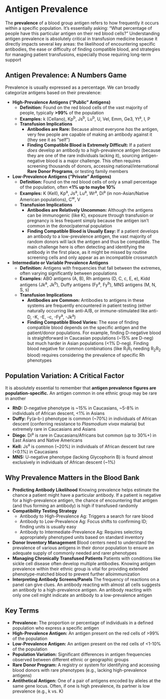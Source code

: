 # Antigen Prevalence {-}

The **prevalence** of a blood group antigen refers to how frequently it occurs within a specific population. It's essentially asking: "What percentage of people have this particular antigen on their red blood cells?" Understanding antigen prevalence is absolutely critical in transfusion medicine because it directly impacts several key areas: the likelihood of encountering specific antibodies, the ease or difficulty of finding compatible blood, and strategies for managing patient transfusions, especially those requiring long-term support

## Antigen Prevalence: A Numbers Game {-}

Prevalence is usually expressed as a percentage. We can broadly categorize antigens based on their prevalence:

*  **High-Prevalence Antigens ("Public" Antigens)**
    *   **Definition:** Found on the red blood cells of the vast majority of people, typically **>99%** of the population
    *   **Examples:** k (Cellano), Kp<sup>b</sup>, Js<sup>b</sup>, Lu<sup>b</sup>, U, Vel, Emm, Ge3, Yt<sup>a</sup>, I, P
    *   **Transfusion Implications**
        *   **Antibodies are Rare:** Because almost everyone *has* the antigen, very few people are capable of making an antibody against it (they see it as "self")
        *   **Finding Compatible Blood is Extremely Difficult:** If a patient *does* develop an antibody to a high-prevalence antigen (because they are one of the rare individuals lacking it), sourcing antigen-negative blood is a major challenge. This often requires screening thousands of donors, accessing national/international **Rare Donor Programs**, or testing family members

*  **Low-Prevalence Antigens ("Private" Antigens)**
    *   **Definition:** Found on the red blood cells of only a small percentage of the population, often **<1% up to maybe 10%**
    *   **Examples:** K (Kell), Kp<sup>a</sup>, Js<sup>a</sup>, Lu<sup>a</sup>, Wr<sup>a</sup>, Di<sup>a</sup> (in non-Asian/Native American populations), C<sup>w</sup>, V
    *   **Transfusion Implications**
        *   **Antibodies are Relatively Uncommon:** Although the antigens can be immunogenic (like K), exposure through transfusion or pregnancy is less frequent simply because the antigen isn't common in the donor/paternal population
        *   **Finding Compatible Blood is Usually Easy:** If a patient develops an antibody to a low-prevalence antigen, the vast majority of random donors will lack the antigen and thus be compatible. The main challenge here is often detecting and identifying the antibody in the first place, as it might be missed by routine screening cells and only appear as an incompatible crossmatch

*  **Intermediate or Variable Prevalence Antigens**
    *   **Definition:** Antigens with frequencies that fall between the extremes, often varying significantly between populations
    *   **Examples:** ABO antigens (A, B), Rh antigens (D, C, c, E, e), Kidd antigens (Jk<sup>a</sup>, Jk<sup>b</sup>), Duffy antigens (Fy<sup>a</sup>, Fy<sup>b</sup>), MNS antigens (M, N, S, s)
    *   **Transfusion Implications**
        *   **Antibodies are Common:** Antibodies to antigens in these systems are frequently encountered in patient testing (either naturally occurring like anti-A/B, or immune-stimulated like anti-D, -K, -E, -c, -Fy<sup>a</sup>, -Jk<sup>a</sup>)
        *   **Finding Compatible Blood Varies:** The ease of finding compatible blood depends on the specific antigen and the patient/donor populations. For example, finding D-negative blood is straightforward in Caucasian populations (~15% are D-neg) but much harder in Asian populations (<1% D-neg). Finding blood negative for common combinations (like R<sub>1</sub>R<sub>1</sub> needing R<sub>2</sub>R<sub>2</sub> blood) requires considering the prevalence of specific Rh phenotypes

## Population Variation: A Critical Factor {-}

It is absolutely essential to remember that **antigen prevalence figures are population-specific.** An antigen common in one ethnic group may be rare in another

*   **RhD:** D-negative phenotype is ~15% in Caucasians, ~5-8% in individuals of African descent, <1% in Asians
*   **Duffy:** Fy(a-b-) phenotype is common (~70%) in individuals of African descent (conferring resistance to *Plasmodium vivax* malaria) but extremely rare in Caucasians and Asians
*   **Diego:** Di<sup>a</sup> is rare in Caucasians/Africans but common (up to 30%+) in East Asians and Native Americans
*   **Kell:** Js<sup>a</sup> is common (~20%) in individuals of African descent but rare (<0.1%) in Caucasians
*   **MNS:** U-negative phenotype (lacking Glycophorin B) is found almost exclusively in individuals of African descent (~1%)

## **Why Prevalence Matters in the Blood Bank** {-}

*  **Predicting Antibody Likelihood** Knowing prevalence helps estimate the chance a patient might have a particular antibody. If a patient is negative for a high-prevalence antigen, the chance of encountering that antigen (and thus forming an antibody) is high if transfused randomly
*  **Compatibility Testing Strategy**
    *   Antibody to High-Prevalence Ag: Triggers a search for rare blood
    *   Antibody to Low-Prevalence Ag: Focus shifts to confirming ID; finding units is usually easy
    *   Antibody to Intermediate-Prevalence Ag: Requires selecting appropriately phenotyped units based on standard inventory
*  **Donor Inventory Management** Blood centers need to understand the prevalence of various antigens in their donor population to ensure an adequate supply of commonly needed and rarer phenotypes
*  **Managing Chronically Transfused Patients** Patients with conditions like sickle cell disease often develop multiple antibodies. Knowing antigen prevalence within their ethnic group is vital for providing extended phenotype-matched blood to prevent further alloimmunization
*  **Interpreting Antibody Screens/Panels** The frequency of reactions on a panel can give clues. An antibody reacting with almost all cells suggests an antibody to a high-prevalence antigen. An antibody reacting with only one cell might indicate an antibody to a low-prevalence antigen

## **Key Terms** {-}

*   **Prevalence:** The proportion or percentage of individuals in a defined population who express a specific antigen
*   **High-Prevalence Antigen:** An antigen present on the red cells of >99% of the population
*   **Low-Prevalence Antigen:** An antigen present on the red cells of <1-10% of the population
*   **Population Variation:** Significant differences in antigen frequencies observed between different ethnic or geographic groups
*   **Rare Donor Program:** A registry or system for identifying and accessing blood donors with rare phenotypes (e.g., lacking high-prevalence antigens)
*   **Antithetical Antigen:** One of a pair of antigens encoded by alleles at the same gene locus. Often, if one is high prevalence, its partner is low prevalence (e.g., k vs. K)
